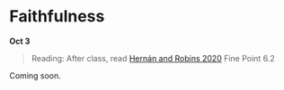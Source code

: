 
# Faithfulness

**Oct 3**

> Reading: After class, read [Hernán and Robins 2020](https://www.hsph.harvard.edu/miguel-hernan/causal-inference-book/) Fine Point 6.2

Coming soon.